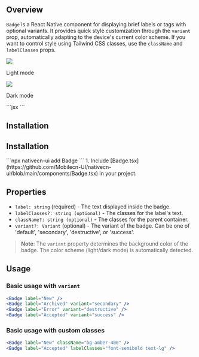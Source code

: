 ## Overview

`Badge` is a React Native component for displaying brief labels or tags with optional variants. It provides quick style
customization through the `variant` prop, automatically adapting to the device's current color scheme. If you
want to control style using Tailwind CSS classes, use the `className` and `labelClasses` props.

<Tabs>
  <Tab title="Preview">
    <div style={{ display: 'flex', justifyContent: 'center', gap: '20px' }}>
      <div>
        <img src="https://raw.githubusercontent.com/Mobilecn-UI/nativecn-ui/main/assets/examples/components/badges-light.png" />
        <p>Light mode</p>
      </div>
      <div>
        <img src="https://raw.githubusercontent.com/Mobilecn-UI/nativecn-ui/main/assets/examples/components/badges-dark.png" />
        <p>Dark mode</p>
      </div>
    </div>
  </Tab>
  <Tab title="Code">
    ```jsx
    <View className="flex flex-row gap-2">
      <Badge label="Badge" />
      <Badge label="Badge" variant="secondary" />
      <Badge label="Badge" variant="destructive" />
      <Badge label="Badge" className="bg-amber-400 dark:bg-amber-600" />
      <Badge label="Badge" variant="success" />
    </View>
    ```
  </Tab>
</Tabs>

## Installation

## Installation

<Tabs>
  <Tab title="CLI">```npx nativecn-ui add Badge ```</Tab>
  <Tab title="Manual">
    1. Include
    [Badge.tsx](https://github.com/Mobilecn-UI/nativecn-ui/blob/main/components/Badge.tsx)
    in your project.
  </Tab>
</Tabs>

## Properties

- `label: string` (required) - The text displayed inside the badge.
- `labelClasses?: string (optional)` - The classes for the label's text.
- `className?: string (optional)` - The classes for the parent container.
- `variant?: Variant` (optional) - The variant of the badge. Can be one of 'default', 'secondary', 'destructive', or 'success'.

> **Note**: The `variant` property determines the background color of the badge. The color scheme (light/dark mode) is automatically detected.

## Usage

### Basic usage with `variant`

```jsx
<Badge label="New" />
<Badge label="Archived" variant="secondary" />
<Badge label="Error" variant="destructive" />
<Badge label="Accepted" variant="success" />
```

### Basic usage with custom classes

```jsx
<Badge label="New" className="bg-amber-400" />
<Badge label="Accepted" labelClasses="font-semibold text-lg" />
```
